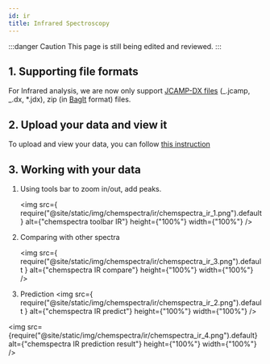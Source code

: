 ```yaml
---
id: ir
title: Infrared Spectroscopy
---
```


:::danger Caution
This page is still being edited and reviewed.
:::

## 1. Supporting file formats

For Infrared analysis, we are now only support [JCAMP-DX files](https://iupac.org/what-we-do/digital-standards/jcamp-dx/) (_.jcamp, _.dx, \*.jdx), zip (in [BagIt](https://en.wikipedia.org/wiki/BagIt) format) files.

## 2. Upload your data and view it

To upload and view your data, you can follow [this instruction](../chemspectra#2-analysing-data-in-chemotion-eln)

## 3. Working with your data

1. Using tools bar to zoom in/out, add peaks.

   <img
     src={
       require("@site/static/img/chemspectra/ir/chemspectra_ir_1.png").default
     }
     alt={"chemspectra toolbar IR"}
     height={"100%"}
     width={"100%"}
   />

2. Comparing with other spectra

   <img
     src={
       require("@site/static/img/chemspectra/ir/chemspectra_ir_3.png").default
     }
     alt={"chemspectra IR compare"}
     height={"100%"}
     width={"100%"}
   />

3. Prediction
   <img
     src={
       require("@site/static/img/chemspectra/ir/chemspectra_ir_2.png").default
     }
     alt={"chemspectra IR predict"}
     height={"100%"}
     width={"100%"}
   />

<img
  src={require("@site/static/img/chemspectra/ir/chemspectra_ir_4.png").default}
  alt={"chemspectra IR prediction result"}
  height={"100%"}
  width={"100%"}
/>
